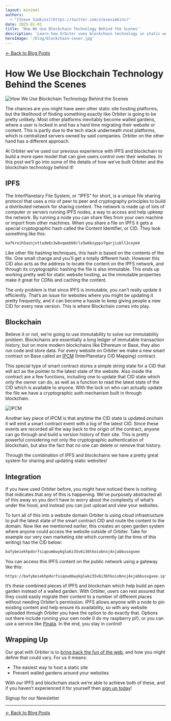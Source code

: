 ```yaml
---
layout: minimal
authors:
  - "[Steve Simkins](https://twitter.com/stevesimkins)"
date: 2025-01-01
title: 'How We Use Blockchain Technology Behind the Scenes'
description: 'Learn how Orbiter uses blockchain technology in static website hositng to prevent walled gardens'
heroImage: '/blog/blockchain-cover.jpg'
---
```



[← Back to Blog Posts](/blog)

# How We Use Blockchain Technology Behind the Scenes

![How We Use Blockchain Technology Behind the Scenes](/blog/blockchain-cover.jpg)

The chances are you might have seen other static site hosting platforms, but the likelihood of finding something exactly like Orbiter is going to be pretty unlikely. Most other platforms inevitably become walled gardens, where a user is locked in and has a hard time migrating their website or content. This is partly due to the tech stack underneath most platforms, which is centralized servers owned by said companies. Orbiter on the other hand has a different approach.

At Orbiter we’ve used our previous experience with IPFS and blockchain to build a more open model that can give users control over their websites. In this post we’ll go into some of the details of how we’ve built Orbiter and the blockchain technology behind it!

## IPFS

The InterPlanetary File System, or “IPFS” for short, is a unique file sharing protocol that uses a mix of peer to peer and cryptography principles to build a distributed network for sharing content. The network is made up of lots of computer or servers running IPFS nodes,  a way to access and help upkeep the network. By running a node you can share files from your own machine or import from other machines. When you share a file on IPFS it gets a special cryptographic hash called the Content Identifier, or CID. They look something like this:

```jsx
bafkreih5aznjvttude6c3wbvqeebb6rlx5wkbzyppv7garjiubll2ceym4
```

Like other file hashing techniques, this hash is based on the contents of the file. One small change and you’ll get a totally different hash. However this CID also acts as the address to locate the content on the IPFS network, and through its cryptographic hashing the file is also immutable. This ends up working pretty well for static website hosting, as the immutable properties make it great for CDNs and caching the content.

The only problem is that since IPFS is immutable, you can’t really update it efficiently. That’s an issue for websites where you might be updating it pretty frequently, and it can become a hassle to keep giving people a new CID for every new version. This is where Blockchain comes into play.

## Blockchain

Believe it or not, we’re going to use immutability to solve our immutability problem. Blockchains are essentially a long ledger of immutable transaction history, but on more modern blockchains like Ethereum or Base, they also run code and store data. For every website on Orbiter we make a new smart contract on Base called an [IPCM](https://ipcm.dev) (InterPlanetary CID Mapping) contract.

This special type of smart contract stores a simple string state for a CID that will act as the pointer to the latest state of the website. Also inside the contract are a few functions, including one to update that CID state which only the owner can do, as well as a function to read the latest state of the CID which is available to anyone. With the lock on who can actually update the file we have a cryptographic auth mechanism built in through blockchain.

![IPCM](https://cdn.orbiter.host/ipfs/bafkreigpjwojh5opfntb6yg7tvnmusil2lt6oqomfnthpjhurreutz64be)

Another key piece of IPCM is that anytime the CID state is updated onchain it will emit a smart contract event with a log of the latest CID. Since these events are recorded all the way back to the origin of the contract, anyone can go through and build a version history of their site. This is pretty powerful considering not only the cryptographic authentication of blockchain, but also the fact that no one can delete or remove that history.

Through the combination of IPFS and blockchains we have a pretty great system for sharing and updating static websites!

## Integration

If you have used Orbiter before, you might have noticed there is nothing that indicates that any of this is happening. We’ve purposely abstracted all of this away so you don’t have to worry about the complexity of what’s under the hood, and instead you can just upload and view your websites.

To turn all of this into a website domain Orbiter is using cloud infrastructure to pull the latest state of the smart contract CID and route the content to the domain. Now like we mentioned earlier, this creates an open garden system where anyone could access the website outside of Orbiter. Take for example our very own marketing site which currently (at the time of this writing) has the CID below:

```jsx
bafybeiekhpdxrfsiqoumbwykglwkz35v6i36tkoiobnxj4xjabbusxgxee
```

You can access this IPFS content on the public network using a gateway like this:

```
https://bafybeiekhpdxrfsiqoumbwykglwkz35v6i36tkoiobnxj4xjabbusxgxee.ipfs.dweb.link
```

It’s these combined pieces of IPFS and blockchain which help build an open garden instead of a walled garden. With Orbiter, users can rest assured that they could easily migrate their content to a number of different places without needing Orbiter’s permission. IPFS allows anyone with a node to pin existing content and help ensure its availability, so with any website uploaded through Orbiter you have the option to do exactly that. Options out there include running your own node (I do my raspberry pi!), or you can use a service like [Pinata](https://pinata.cloud). In the end, you stay in control!

## Wrapping Up

Our goal with Orbiter is to [bring back the fun of the web](https://orbiter.host/blog/the-static-website-manifesto/), and how you might define that could vary. For us it means:

- The easiest way to host a static site
- Prevent walled gardens around your websites

With our IPFS and blockchain stack we’re able to achieve both of these, and if you haven’t experienced it for yourself then [sign up today](https://app.orbiter.host)!

<div className="flex items-center flex-col gap-2 justify-center">
	<p className="font-bold">Signup for our Newsletter</p>
	<NewsletterForm />
</div>

---

[← Back to Blog Posts](/blog)

